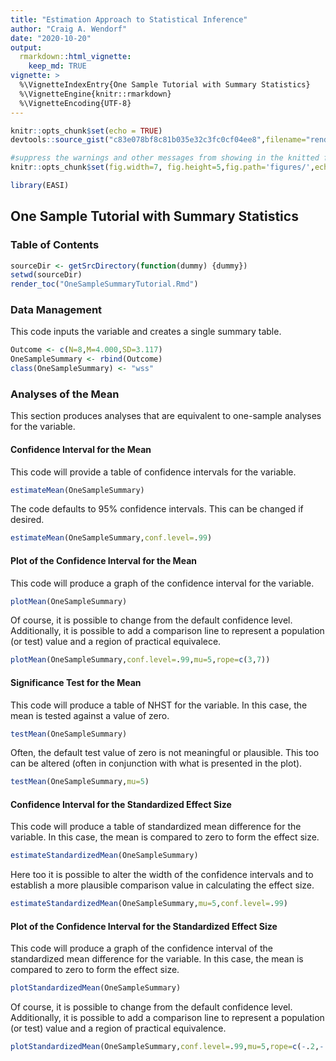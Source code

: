 ```yaml
---
title: "Estimation Approach to Statistical Inference"
author: "Craig A. Wendorf"
date: "2020-10-20"
output: 
  rmarkdown::html_vignette:
    keep_md: TRUE
vignette: >
  %\VignetteIndexEntry{One Sample Tutorial with Summary Statistics}
  %\VignetteEngine{knitr::rmarkdown}
  %\VignetteEncoding{UTF-8}
---
```


```r
knitr::opts_chunk$set(echo = TRUE)
devtools::source_gist("c83e078bf8c81b035e32c3fc0cf04ee8",filename="render_toc.R")
```

```r
#suppress the warnings and other messages from showing in the knitted file.
knitr::opts_chunk$set(fig.width=7, fig.height=5,fig.path='figures/',echo=TRUE,warning=FALSE,message=FALSE)
```

```r
library(EASI)
```

## One Sample Tutorial with Summary Statistics

### Table of Contents

```r
sourceDir <- getSrcDirectory(function(dummy) {dummy})
setwd(sourceDir)
render_toc("OneSampleSummaryTutorial.Rmd")
```

### Data Management

This code inputs the variable and creates a single summary table.
```r
Outcome <- c(N=8,M=4.000,SD=3.117)
OneSampleSummary <- rbind(Outcome)
class(OneSampleSummary) <- "wss"
```

### Analyses of the Mean

This section produces analyses that are equivalent to one-sample analyses for the variable.

#### Confidence Interval for the Mean

This code will provide a table of confidence intervals for the variable.
```r
estimateMean(OneSampleSummary)
```

The code defaults to 95% confidence intervals. This can be changed if desired.
```r
estimateMean(OneSampleSummary,conf.level=.99)
```

#### Plot of the Confidence Interval for the Mean

This code will produce a graph of the confidence interval for the variable.
```r
plotMean(OneSampleSummary)
```

Of course, it is possible to change from the default confidence level. Additionally, it is possible to add a comparison line to represent a population (or test) value and a region of practical equivalece.
```r
plotMean(OneSampleSummary,conf.level=.99,mu=5,rope=c(3,7))
```

#### Significance Test for the Mean

This code will produce a table of NHST for the variable. In this case, the mean is tested against a value of zero.
```r
testMean(OneSampleSummary)
```

Often, the default test value of zero is not meaningful or plausible. This too can be altered (often in conjunction with what is presented in the plot).
```r
testMean(OneSampleSummary,mu=5)
```

#### Confidence Interval for the Standardized Effect Size

This code will produce a table of standardized mean difference for the variable. In this case, the mean is compared to zero to form the effect size.
```r
estimateStandardizedMean(OneSampleSummary)
```

Here too it is possible to alter the width of the confidence intervals and to establish a more plausible comparison value in calculating the effect size.
```r
estimateStandardizedMean(OneSampleSummary,mu=5,conf.level=.99)
```

#### Plot of the Confidence Interval for the Standardized Effect Size

This code will produce a graph of the confidence interval of the standardized mean difference for the variable. In this case, the mean is compared to zero to form the effect size.
```r
plotStandardizedMean(OneSampleSummary)
```

Of course, it is possible to change from the default confidence level. Additionally, it is possible to add a comparison line to represent a population (or test) value and a region of practical equivalence.
```r
plotStandardizedMean(OneSampleSummary,conf.level=.99,mu=5,rope=c(-.2,-.8))
```
